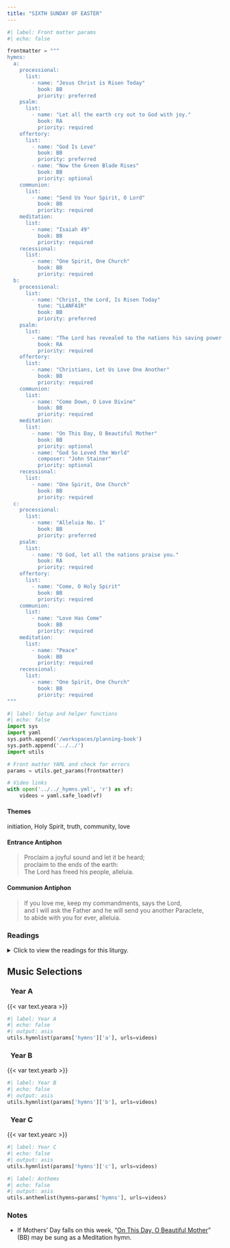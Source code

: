 ```yaml
---
title: "SIXTH SUNDAY OF EASTER"
---
```


```python
#| label: Front matter params
#| echo: false

frontmatter = """
hymns:
  a:
    processional:
      list:
        - name: "Jesus Christ is Risen Today"
          book: BB
          priority: preferred
    psalm:
      list:
        - name: "Let all the earth cry out to God with joy."
          book: RA
          priority: required
    offertory:
      list:
        - name: "God Is Love"
          book: BB
          priority: preferred
        - name: "Now the Green Blade Rises"
          book: BB
          priority: optional
    communion:
      list:
        - name: "Send Us Your Spirit, O Lord"
          book: BB
          priority: required
    meditation:
      list:
        - name: "Isaiah 49"
          book: BB
          priority: required
    recessional:
      list:
        - name: "One Spirit, One Church"
          book: BB
          priority: required
  b:
    processional:
      list:
        - name: "Christ, the Lord, Is Risen Today"
          tune: "LLANFAIR"
          book: BB
          priority: preferred
    psalm:
      list:
        - name: "The Lord has revealed to the nations his saving power."
          book: RA
          priority: required
    offertory:
      list:
        - name: "Christians, Let Us Love One Another"
          book: BB
          priority: required
    communion:
      list:
        - name: "Come Down, O Love Divine"
          book: BB
          priority: required
    meditation:
      list:
        - name: "On This Day, O Beautiful Mother"
          book: BB
          priority: optional
        - name: "God So Loved the World"
          composer: "John Stainer"
          priority: optional
    recessional:
      list:
        - name: "One Spirit, One Church"
          book: BB
          priority: required
  c:
    processional:
      list:
        - name: "Alleluia No. 1"
          book: BB
          priority: preferred
    psalm:
      list:
        - name: "O God, let all the nations praise you."
          book: RA
          priority: required
    offertory:
      list:
        - name: "Come, O Holy Spirit"
          book: BB
          priority: required
    communion:
      list:
        - name: "Love Has Come"
          book: BB
          priority: required
    meditation:
      list:
        - name: "Peace"
          book: BB
          priority: required
    recessional:
      list:
        - name: "One Spirit, One Church"
          book: BB
          priority: required
"""
```

```python
#| label: Setup and helper functions
#| echo: false
import sys
import yaml
sys.path.append('/workspaces/planning-book')
sys.path.append('../../')
import utils

# Front matter YAML and check for errors
params = utils.get_params(frontmatter)

# Video links
with open('../../_hymns.yml', 'r') as vf:
    videos = yaml.safe_load(vf)
```

:::  {.red}
#### **Themes**
:::

initiation, Holy Spirit, truth, community, love

:::  {.red}
#### **Entrance Antiphon**
:::

> Proclaim a joyful sound and let it be heard;  
> proclaim to the ends of the earth:  
> The Lord has freed his people, alleluia.

:::  {.red}
#### **Communion Antiphon**
:::

> If you love me, keep my commandments, says the Lord,  
> and I will ask the Father and he will send you another Paraclete,  
> to abide with you for ever, alleluia.

:::: {.content-visible when-format="html"}
::: {.red}
### Readings
:::

<details>
  <summary>Click to view the readings for this liturgy.</summary>

::: {.red}
### &nbsp; Year A

#### First Reading [Acts 8:5-8, 14-17]{style="float:right" .small}
:::

Philip went down to the city of Samaria  
and proclaimed the Christ to them.  
With one accord, the crowds paid attention to what was said by Philip  
when they heard it and saw the signs he was doing.  
For unclean spirits, crying out in a loud voice,  
came out of many possessed people,  
and many paralyzed or crippled people were cured.  
There was great joy in that city.  

Now when the apostles in Jerusalem  
heard that Samaria had accepted the word of God,  
they sent them Peter and John,  
who went down and prayed for them,  
that they might receive the Holy Spirit,  
for it had not yet fallen upon any of them;  
they had only been baptized in the name of the Lord Jesus.  
Then they laid hands on them  
and they received the Holy Spirit.  

***

::: {.red}
#### Responsorial Psalm [Psalm 66:1-3, 4-5, 6-7, 16, 20]{style="float:right" .small}
:::

**[℟.]{.red}** **Let all the earth cry out to God with joy.**  
[Or:]{.red}  
**[℟.]{.red}** **Alleluia.**  

Shout joyfully to God, all the earth,  
sing praise to the glory of his name;  
proclaim his glorious praise.  
Say to God, “How tremendous are your deeds!” **[℟.]{.red}**  

“Let all on earth worship and sing praise to you,  
sing praise to your name!”  
Come and see the works of God,  
his tremendous deeds among the children of Adam. **[℟.]{.red}**  

He has changed the sea into dry land;  
through the river they passed on foot;  
therefore let us rejoice in him.  
He rules by his might forever. **[℟.]{.red}**  

Hear now, all you who fear God, while I declare  
what he has done for me.  
Blessed be God who refused me not  
my prayer or his kindness! **[℟.]{.red}**  

***

::: {.red}
#### Second Reading [1 Peter 3:15-18]{style="float:right" .small}
:::

Beloved:  
Sanctify Christ as Lord in your hearts.  
Always be ready to give an explanation  
to anyone who asks you for a reason for your hope,  
but do it with gentleness and reverence,  
keeping your conscience clear,  
so that, when you are maligned,  
those who defame your good conduct in Christ  
may themselves be put to shame.  
For it is better to suffer for doing good,  
if that be the will of God, than for doing evil.  

For Christ also suffered for sins once,  
the righteous for the sake of the unrighteous,  
that he might lead you to God.  
Put to death in the flesh,  
he was brought to life in the Spirit.  

***

::: {.red}
#### Alleluia [John 14:23]{style="float:right" .small}
:::

**[℟.]{.red}** **Alleluia, alleluia.**  
Whoever loves me will keep my word, says the Lord,  
and my Father will love him and we will come to him. **[℟.]{.red}**

***

::: {.red}
#### Gospel [John 14:15-21]{style="float:right" .small}
:::

Jesus said to his disciples:  
“If you love me, you will keep my commandments.  
And I will ask the Father,  
and he will give you another Advocate to be with you always,  
the Spirit of truth, whom the world cannot accept,  
because it neither sees nor knows him.  
But you know him, because he remains with you,  
and will be in you.  
I will not leave you orphans; I will come to you.  
In a little while the world will no longer see me,  
but you will see me, because I live and you will live.  
On that day you will realize that I am in my Father  
and you are in me and I in you.  
Whoever has my commandments and observes them  
is the one who loves me.  
And whoever loves me will be loved by my Father,  
and I will love him and reveal myself to him.”  

::: {.centered}
{{< var symbols.cross >}} &nbsp; {{< var symbols.cross >}} &nbsp; {{< var symbols.cross >}}
:::

::: {.red}
### &nbsp; Year B

#### First Reading [Acts 10:25-26, 34-35, 44-48]{style="float:right" .small}
:::

When Peter entered, Cornelius met him  
and, falling at his feet, paid him homage.  
Peter, however, raised him up, saying,  
"Get up. I myself am also a human being."  

Then Peter proceeded to speak and said,  
"In truth, I see that God shows no partiality.  
Rather, in every nation whoever fears him and acts uprightly  
is acceptable to him."  

While Peter was still speaking these things,  
the Holy Spirit fell upon all who were listening to the word.  
The circumcised believers who had accompanied Peter  
were astounded that the gift of the Holy Spirit  
should have been poured out on the Gentiles also,  
for they could hear them speaking in tongues and glorifying God.  
Then Peter responded,  
"Can anyone withhold the water for baptizing these people,  
who have received the Holy Spirit even as we have?"  
He ordered them to be baptized in the name of Jesus Christ.  

***

::: {.red}
#### Responsorial Psalm [Psalm 98:1, 2-3, 3-4]{style="float:right" .small}
:::

**[℟.]{.red}** **The Lord has revealed to the nations his saving power.**  
[Or:]{.red}  
**[℟.]{.red}** **Alleluia.**  

Sing to the LORD a new song,  
for he has done wondrous deeds;  
His right hand has won victory for him,  
his holy arm. **[℟.]{.red}**  

The LORD has made his salvation known:  
in the sight of the nations he has revealed his justice.  
He has remembered his kindness and his faithfulness  
toward the house of Israel. **[℟.]{.red}**  

All the ends of the earth have seen  
the salvation by our God.  
Sing joyfully to the LORD, all you lands;  
break into song; sing praise. **[℟.]{.red}**  

***

::: {.red}
#### Second Reading [1 John 4:7-10]{style="float:right" .small}
:::

Beloved, let us love one another,  
because love is of God;  
everyone who loves is begotten by God and knows God.  
Whoever is without love does not know God, for God is love.  
In this way the love of God was revealed to us:  
God sent his only Son into the world  
so that we might have life through him.  
In this is love:  
not that we have loved God, but that he loved us  
and sent his Son as expiation for our sins.  

***

::: {.red}
#### Alleluia [John 14:23]{style="float:right" .small}
:::

**[℟.]{.red}** **Alleluia, alleluia.**  
Whoever loves me will keep my word, says the Lord,  
and my Father will love him and we will come to him. **[℟.]{.red}**  

***

::: {.red}
#### Gospel [John 15:9-17]{style="float:right" .small}
:::

Jesus said to his disciples:  
"As the Father loves me, so I also love you.  
Remain in my love.  
If you keep my commandments, you will remain in my love,  
just as I have kept my Father's commandments  
and remain in his love.  

"I have told you this so that my joy may be in you  
and your joy might be complete.  
This is my commandment: love one another as I love you.  
No one has greater love than this,  
to lay down one's life for one's friends.  
You are my friends if you do what I command you.  
I no longer call you slaves,  
because a slave does not know what his master is doing.  
I have called you friends,  
because I have told you everything I have heard from my Father.  
It was not you who chose me, but I who chose you  
and appointed you to go and bear fruit that will remain,  
so that whatever you ask the Father in my name he may give you.  
This I command you: love one another."  

::: {.centered}
{{< var symbols.cross >}} &nbsp; {{< var symbols.cross >}} &nbsp; {{< var symbols.cross >}}
:::

::: {.red}
### &nbsp; Year C

#### First Reading [Acts 15:1-2, 22-29]{style="float:right" .small}
:::

Some who had come down from Judea were instructing the brothers,  
“Unless you are circumcised according to the Mosaic practice,  
you cannot be saved.”  
Because there arose no little dissension and debate  
by Paul and Barnabas with them,  
it was decided that Paul, Barnabas, and some of the others  
should go up to Jerusalem to the apostles and elders  
about this question.  

The apostles and elders, in agreement with the whole church,  
decided to choose representatives  
and to send them to Antioch with Paul and Barnabas.  
The ones chosen were Judas, who was called Barsabbas,  
and Silas, leaders among the brothers.  
This is the letter delivered by them:  

“The apostles and the elders, your brothers,  
to the brothers in Antioch, Syria, and Cilicia  
of Gentile origin: greetings.  
Since we have heard that some of our number  
who went out without any mandate from us  
have upset you with their teachings  
and disturbed your peace of mind,  
we have with one accord decided to choose representatives  
and to send them to you along with our beloved Barnabas and Paul,  
who have dedicated their lives to the name of our Lord Jesus Christ.  
So we are sending Judas and Silas  
who will also convey this same message by word of mouth:  
‘It is the decision of the Holy Spirit and of us  
not to place on you any burden beyond these necessities,  
namely, to abstain from meat sacrificed to idols,  
from blood, from meats of strangled animals,  
and from unlawful marriage.  
If you keep free of these,  
you will be doing what is right. Farewell.’”  

***

::: {.red}
#### Responsorial Psalm [Psalm 67:2-3, 5, 6, 8]{style="float:right" .small}
:::

**[℟.]{.red}** **O God, let all the nations praise you!**  
[Or:]{.red}  
**[℟.]{.red}** **Alleluia.**  

May God have pity on us and bless us;  
&emsp; may he let his face shine upon us.  
So may your way be known upon earth;  
&emsp; among all nations, your salvation. **[℟.]{.red}**  

May the nations be glad and exult  
&emsp; because you rule the peoples in equity;  
&emsp; the nations on the earth you guide. **[℟.]{.red}**  

May the peoples praise you, O God;  
&emsp; may all the peoples praise you!  
May God bless us,  
&emsp; and may all the ends of the earth fear him! **[℟.]{.red}**  

***

::: {.red}
#### Second Reading [Revelation 21:10-14, 22-23]{style="float:right" .small}
:::

The angel took me in spirit to a great, high mountain  
and showed me the holy city Jerusalem  
coming down out of heaven from God.  
It gleamed with the splendor of God.  
Its radiance was like that of a precious stone,  
like jasper, clear as crystal.  
It had a massive, high wall,  
with twelve gates where twelve angels were stationed  
and on which names were inscribed,  
the names of the twelve tribes of the Israelites.  
There were three gates facing east,  
three north, three south, and three west.  
The wall of the city had twelve courses of stones as its foundation,  
on which were inscribed the twelve names  
of the twelve apostles of the Lamb.  

I saw no temple in the city  
for its temple is the Lord God almighty and the Lamb.  
The city had no need of sun or moon to shine on it,  
for the glory of God gave it light,  
and its lamp was the Lamb.  

***

::: {.red}
#### Alleluia [John 14:23]{style="float:right" .small}
:::

**[℟.]{.red}** **Alleluia, alleluia.**  
Whoever loves me will keep my word, says the Lord,  
and my Father will love him and we will come to him. **[℟.]{.red}** 

***

::: {.red}
#### Gospel [John 14:23-29]{style="float:right" .small}
:::

Jesus said to his disciples:  
“Whoever loves me will keep my word,  
and my Father will love him,  
and we will come to him and make our dwelling with him.  
Whoever does not love me does not keep my words;  
yet the word you hear is not mine  
but that of the Father who sent me.  

“I have told you this while I am with you.  
The Advocate, the Holy Spirit,  
whom the Father will send in my name,  
will teach you everything  
and remind you of all that I told you.  
Peace I leave with you; my peace I give to you.  
Not as the world gives do I give it to you.  
Do not let your hearts be troubled or afraid.  
You heard me tell you,  
‘I am going away and I will come back to you.’  
If you loved me,  
you would rejoice that I am going to the Father;  
for the Father is greater than I.  
And now I have told you this before it happens,  
so that when it happens you may believe.”  

::: {.centered}
{{< var symbols.cross >}} &nbsp; {{< var symbols.cross >}} &nbsp; {{< var symbols.cross >}}
:::

</details>
::::

::: {.red}
## Music Selections
:::

::: {.titlered}
### &nbsp; Year A
:::
{{< var text.yeara >}}

```python
#| label: Year A
#| echo: false
#| output: asis
utils.hymnlist(params['hymns']['a'], urls=videos)
```

::: {.titlered}
### &nbsp; Year B
:::
{{< var text.yearb >}}

```python
#| label: Year B
#| echo: false
#| output: asis
utils.hymnlist(params['hymns']['b'], urls=videos)
```

::: {.titlered}
### &nbsp; Year C
:::
{{< var text.yearc >}}

```python
#| label: Year C
#| echo: false
#| output: asis
utils.hymnlist(params['hymns']['c'], urls=videos)
```


```python
#| label: Anthems
#| echo: false
#| output: asis
utils.anthemlist(hymns=params['hymns'], urls=videos)
```

::: {.red}
### Notes
:::

* If Mothers' Day falls on this week, “[On This Day, O Beautiful Mother](https://www.youtube.com/watch?v=Sn5sz5D67BY)” (BB) may be sung as a Meditation hymn.
